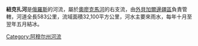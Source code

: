'''紐克扎河'''是[[俄羅斯|俄羅斯]]的河流，屬於[[奧廖克馬河|奧廖克馬河]]的右支流，由[[外貝加爾邊疆區|外貝加爾邊疆區]]負責管轄，河道全長583公里，流域面積32,100平方公里，河水主要來雨水，每年十月至翌年五月結冰。

{{Russia-geo-stub}}
[[Category:阿穆尔州河流|Category:阿穆尔州河流]]